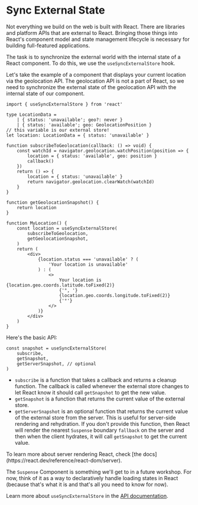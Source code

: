 # Sync External State

Not everything we build on the web is built with React. There are libraries and
platform APIs that are external to React. Bringing those things into React's
component model and state management lifecycle is necessary for building
full-featured applications.

The task is to synchronize the external world with the internal state of a
React component. To do this, we use the `useSyncExternalStore` hook.

Let's take the example of a component that displays your current location via
the geolocation API. The geolocation API is not a part of React, so we need to
synchronize the external state of the geolocation API with the internal state of
our component.

```tsx lines=25-28
import { useSyncExternalStore } from 'react'

type LocationData =
	| { status: 'unavailable'; geo?: never }
	| { status: 'available'; geo: GeolocationPosition }
// this variable is our external store!
let location: LocationData = { status: 'unavailable' }

function subscribeToGeolocation(callback: () => void) {
	const watchId = navigator.geolocation.watchPosition(position => {
		location = { status: 'available', geo: position }
		callback()
	})
	return () => {
		location = { status: 'unavailable' }
		return navigator.geolocation.clearWatch(watchId)
	}
}

function getGeolocationSnapshot() {
	return location
}

function MyLocation() {
	const location = useSyncExternalStore(
		subscribeToGeolocation,
		getGeolocationSnapshot,
	)
	return (
		<div>
			{location.status === 'unavailable' ? (
				'Your location is unavailable'
			) : (
				<>
					Your location is {location.geo.coords.latitude.toFixed(2)}
					{'°, '}
					{location.geo.coords.longitude.toFixed(2)}
					{'°'}
				</>
			)}
		</div>
	)
}
```

Here's the basic API:

```tsx
const snapshot = useSyncExternalStore(
	subscribe,
	getSnapshot,
	getServerSnapshot, // optional
)
```

- `subscribe` is a function that takes a callback and returns a cleanup function.
  The callback is called whenever the external store changes to let React know
  it should call `getSnapshot` to get the new value.
- `getSnapshot` is a function that returns the current value of the external
  store.
- `getServerSnapshot` is an optional function that returns the current value of
  the external store from the server. This is useful for server-side rendering
  and rehydration. If you don't provide this function, then React will render
  the nearest `Suspense` boundary `fallback` on the server and then when the
  client hydrates, it will call `getSnapshot` to get the current value.

<callout-success class="aside">
	To learn more about server rendering React, check [the
	docs](https://react.dev/reference/react-dom/server).
</callout-success>

The `Suspense` Component is something we'll get to in a future workshop. For
now, think of it as a way to declaratively handle loading states in React
(because that's what it is and that's all you need to know for now).

Learn more about `useSyncExternalStore` in the
[API documentation](https://react.dev/reference/react/useSyncExternalStore).
